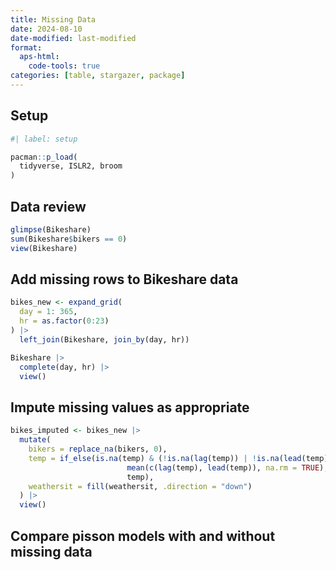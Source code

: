```yaml
---
title: Missing Data
date: 2024-08-10
date-modified: last-modified
format: 
  aps-html:
    code-tools: true
categories: [table, stargazer, package]
---
```


## Setup

```r
#| label: setup

pacman::p_load(
  tidyverse, ISLR2, broom
)
```

## Data review

```r
glimpse(Bikeshare)
sum(Bikeshare$bikers == 0)
view(Bikeshare)
```

## Add missing rows to Bikeshare data

```r
bikes_new <- expand_grid(
  day = 1: 365,
  hr = as.factor(0:23)
) |> 
  left_join(Bikeshare, join_by(day, hr))

Bikeshare |> 
  complete(day, hr) |>
  view()
```

## Impute missing values as appropriate

```r
bikes_imputed <- bikes_new |> 
  mutate(
    bikers = replace_na(bikers, 0),
    temp = if_else(is.na(temp) & (!is.na(lag(temp)) | !is.na(lead(temp))), 
                          mean(c(lag(temp), lead(temp)), na.rm = TRUE), 
                          temp),
    weathersit = fill(weathersit, .direction = "down")
  ) |> 
  view()
```

## Compare pisson models with and without missing data
